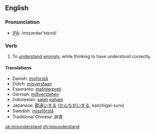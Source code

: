 ==English==
=== Pronunciation ===
*[[w:IPA|IPA]]: /mɪsɜndər'stεnd/

=== Verb ===
{{irregverb|'''to misunderstand'''|'''[[misunderstands]]'''|'''[[misunderstood]]'''|'''[[misunderstood]]'''|'''[[misunderstanding]]'''}}

# To [[understand]] [[wrongly]], while thinking to have understood correctly.

==== Translations ====
*Danish: [[misforstå]]
*Dutch: [[misverstaan]]
*Esperanto: [[malinterpreti]]
*German: [[mißverstehen]]
*Indonesian: [[salah]] [[paham]]
*Japanese: [[勘違い]]する ([[かんちがい]]する, kanchigai-suru)
*Swedish: [[missförstå]]
*Traditional Chinese: 誤會

[[uk:misunderstand]]
[[zh:misunderstand]]